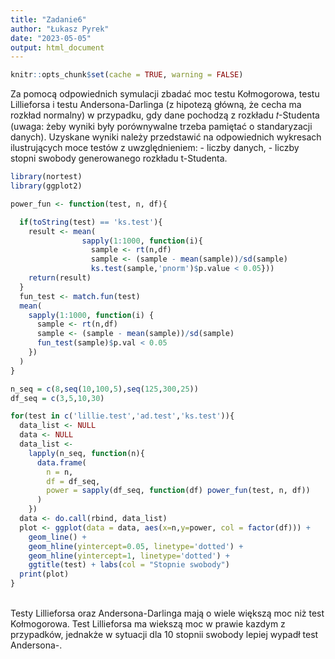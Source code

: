 ---
title: "Zadanie6"
author: "Łukasz Pyrek"
date: "2023-05-05"
output: html_document
---

```{r setup, include=FALSE}
knitr::opts_chunk$set(cache = TRUE, warning = FALSE)
```
Za pomocą odpowiednich symulacji zbadać moc testu Kołmogorowa, testu Lillieforsa i testu
Andersona-Darlinga (z hipotezą główną, że cecha ma rozkład normalny) w przypadku, gdy dane
pochodzą z rozkładu 𝑡-Studenta (uwaga: żeby wyniki były porównywalne trzeba pamiętać o
standaryzacji danych). Uzyskane wyniki należy przedstawić na odpowiednich wykresach ilustrujących
moce testów z uwzględnieniem:
- liczby danych,
- liczby stopni swobody generowanego rozkładu t-Studenta.

```{r}
library(nortest)
library(ggplot2)

power_fun <- function(test, n, df){

  if(toString(test) == 'ks.test'){
    result <- mean(
                sapply(1:1000, function(i){
                  sample <- rt(n,df)
                  sample <- (sample - mean(sample))/sd(sample)
                  ks.test(sample,'pnorm')$p.value < 0.05}))
    return(result)
  }
  fun_test <- match.fun(test)
  mean(
    sapply(1:1000, function(i) {
      sample <- rt(n,df)
      sample <- (sample - mean(sample))/sd(sample)
      fun_test(sample)$p.val < 0.05
    })
  )
}

n_seq = c(8,seq(10,100,5),seq(125,300,25))
df_seq = c(3,5,10,30)

for(test in c('lillie.test','ad.test','ks.test')){
  data_list <- NULL
  data <- NULL
  data_list <-
    lapply(n_seq, function(n){
      data.frame(
        n = n,
        df = df_seq,
        power = sapply(df_seq, function(df) power_fun(test, n, df))
      )  
    })
  data <- do.call(rbind, data_list)
  plot <- ggplot(data = data, aes(x=n,y=power, col = factor(df))) +
    geom_line() + 
    geom_hline(yintercept=0.05, linetype='dotted') + 
    geom_hline(yintercept=1, linetype='dotted') +
    ggtitle(test) + labs(col = "Stopnie swobody")
  print(plot)
}


```
<br />
Testy Lillieforsa oraz Andersona-Darlinga mają o wiele większą moc niż test Kołmogorowa.
Test Lillieforsa ma wiekszą moc w prawie kazdym z przypadków, jednakże w sytuacji dla 10 stopnii swobody lepiej wypadł test Andersona-.
